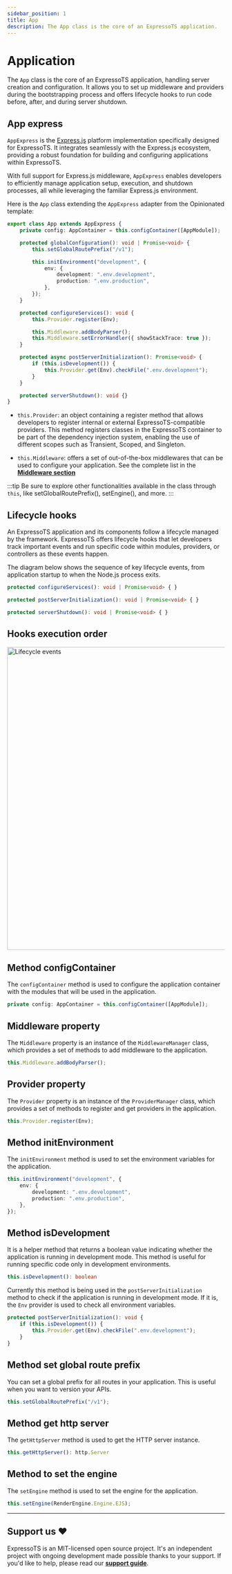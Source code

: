 ```yaml
---
sidebar_position: 1
title: App
description: The App class is the core of an ExpressoTS application.
---
```



# Application

The `App` class is the core of an ExpressoTS application, handling server creation and configuration.
It allows you to set up middleware and providers during the bootstrapping process and offers lifecycle hooks
to run code before, after, and during server shutdown.

## App express

`AppExpress` is the [Express.js](https://expressjs.com/) platform implementation specifically designed for ExpressoTS.
It integrates seamlessly with the Express.js ecosystem, providing a robust foundation for building
and configuring applications within ExpressoTS.

With full support for Express.js middleware, `AppExpress` enables developers to efficiently manage application setup, execution, and shutdown processes,
all while leveraging the familiar Express.js environment.

Here is the `App` class extending the `AppExpress` adapter from the Opinionated template:

```typescript title="app.ts"
export class App extends AppExpress {
    private config: AppContainer = this.configContainer([AppModule]);

    protected globalConfiguration(): void | Promise<void> {
        this.setGlobalRoutePrefix("/v1");

        this.initEnvironment("development", {
            env: {
                development: ".env.development",
                production: ".env.production",
            },
        });
    }

    protected configureServices(): void {
        this.Provider.register(Env);

        this.Middleware.addBodyParser();
        this.Middleware.setErrorHandler({ showStackTrace: true });
    }

    protected async postServerInitialization(): Promise<void> {
        if (this.isDevelopment()) {
            this.Provider.get(Env).checkFile(".env.development");
        }
    }

    protected serverShutdown(): void {}
}
```

-   `this.Provider`: an object containing a register method that allows developers to register internal
    or external ExpressoTS-compatible providers. This method registers classes in the ExpressoTS container
    to be part of the dependency injection system, enabling the use of different scopes such as Transient, Scoped, and Singleton.

-   `this.Middleware`: offers a set of out-of-the-box middlewares that can be used to configure your application.
    See the complete list in the **[Middleware section](../features/middleware.mdx)**

:::tip
Be sure to explore other functionalities available in the class through `this`, like setGlobalRoutePrefix(), setEngine(), and more.
:::

## Lifecycle hooks

An ExpressoTS application and its components follow a lifecycle managed by the framework.
ExpressoTS offers lifecycle hooks that let developers track important events and run specific
code within modules, providers, or controllers as these events happen.

The diagram below shows the sequence of key lifecycle events, from application startup to when the Node.js process exits.

```typescript title="Add any service to initialize before the server starts."
protected configureServices(): void | Promise<void> { }
```

```typescript title="Add any service to run after the server starts."
protected postServerInitialization(): void | Promise<void> { }
```

```typescript title="Add any service to run after the server shuts down."
protected serverShutdown(): void | Promise<void> { }
```

## Hooks execution order

<div style={{ textAlign: "center" }}>
    <img src={imgAppLifecycle} width="700px" height="700px" alt="Lifecycle events" />
</div>

## Method configContainer

The `configContainer` method is used to configure the application container with the modules that will be used in the application.

```typescript title="Example of configuring the application container."
private config: AppContainer = this.configContainer([AppModule]);
```

## Middleware property

The `Middleware` property is an instance of the `MiddlewareManager` class, which provides a set of methods to add middleware to the application.

```typescript title="Example of adding a middleware to the application."
this.Middleware.addBodyParser();
```

## Provider property

The `Provider` property is an instance of the `ProviderManager` class, which provides a set of methods to register and get providers in the application.

```typescript title="Example of registering a provider in the application."
this.Provider.register(Env);
```

## Method initEnvironment

The `initEnvironment` method is used to set the environment variables for the application.

```typescript title="Example of setting environment variables for the application."
this.initEnvironment("development", {
    env: {
        development: ".env.development",
        production: ".env.production",
    },
});
```

## Method isDevelopment

It is a helper method that returns a boolean value indicating whether the application is running in development mode.
This method is useful for running specific code only in development environments.

```typescript title="Check if the application is running in development mode."
this.isDevelopment(): boolean
```

Currently this method is being used in the `postServerInitialization` method to check if the application is running in development mode.
If it is, the `Env` provider is used to check all environment variables.

```typescript title="Check all environment variables in development mode."
protected postServerInitialization(): void {
    if (this.isDevelopment()) {
        this.Provider.get(Env).checkFile(".env.development");
    }
}
```

## Method set global route prefix

You can set a global prefix for all routes in your application. This is useful when you want to version your APIs.

```typescript
this.setGlobalRoutePrefix("/v1");
```

## Method get http server

The `getHttpServer` method is used to get the HTTP server instance.

```typescript title="Example of getting the HTTP server instance."
this.getHttpServer(): http.Server
```

## Method to set the engine

The `setEngine` method is used to set the engine for the application.

```typescript title="Example of setting the engine for the application."
this.setEngine(RenderEngine.Engine.EJS);
```

---

## Support us ❤️

ExpressoTS is an MIT-licensed open source project. It's an independent project with ongoing development made possible thanks to your support.
If you'd like to help, please read our **[support guide](../support-us.mdx)**.

